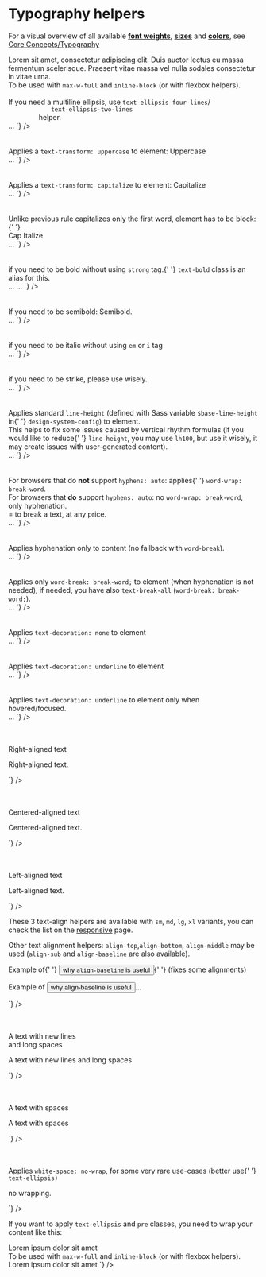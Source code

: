 

<Meta title={getTitle(__filename)} />

# Typography helpers

For a visual overview of all available **[font weights](?path=/docs/core-concepts-typography--font)**, **[sizes](?path=/docs/core-concepts-typography--text)** and **[colors](?path=/docs/core-concepts-typography--colors)**, see [Core Concepts/Typography](?path=/docs/core-concepts-typography--headings#normal-text)

<div class="flex flex-justify-space-between mb-8 flex-column md:flex-row">
    <div class="w-1/2 flex-align-self-center">
        <span class="text-ellipsis inline-block max-w-full">
            Lorem sit amet, consectetur adipiscing elit. Duis auctor lectus eu massa fermentum scelerisque. Praesent
            vitae massa vel nulla sodales consectetur in vitae urna.
        </span>
        <br />
        To be used with <code>max-w-full</code> and <code>inline-block</code> (or with flexbox helpers).
        <br />
        <br />
        If you need a multiline ellipsis, use <code>text-ellipsis-four-lines</code>/<code>
            text-ellipsis-two-lines
        </code> helper.
    </div>
    <div class="w-1/2">
        <Source
            language="html"
            light
            format
            code={`
<span className="text-ellipsis">…</span>
`}
        />
    </div>
</div>

<br />
<br />

<div class="flex flex-justify-space-between mb-8 flex-column md:flex-row">
    <div class="w-1/2 flex-align-self-center">
        Applies a <code>text-transform: uppercase</code> to element: <span class="text-uppercase">Uppercase</span>
    </div>
    <div class="w-1/2">
        <Source
            language="html"
            light
            format
            code={`
<span className="text-uppercase">…</span>
`}
        />
    </div>
</div>

<br />
<br />

<div class="flex flex-justify-space-between mb-8 flex-column md:flex-row">
    <div class="w-1/2 flex-align-self-center">
        Applies a <code>text-transform: capitalize</code> to element: <span class="text-capitalize">Capitalize</span>
    </div>
    <div class="w-1/2">
        <Source
            language="html"
            light
            format
            code={`
<span className="text-capitalize">…</span>
`}
        />
    </div>
</div>

<br />
<br />

<div class="flex flex-justify-space-between mb-8 flex-column md:flex-row">
    <div class="w-1/2 flex-align-self-center">
        Unlike previous rule capitalizes only the first word, element has to be block:{' '}
        <div class="text-capitalize-block">Cap Italize</div>
    </div>
    <div class="w-1/2">
        <Source
            language="html"
            light
            format
            code={`
<span className="text-capitalize-sentence">…</span>
`}
        />
    </div>
</div>

<br />
<br />

<div class="flex flex-justify-space-between mb-8 flex-column md:flex-row">
    <div class="w-1/2 flex-align-self-center">
        <span class="text-strong">if you need to be bold</span> without using <code>strong</code> tag.{' '}
        <code>text-bold</code> class is an alias for this.
    </div>
    <div class="w-1/2">
        <Source
            language="html"
            light
            format
            code={`
<span className="text-strong">…</span>
<span className="text-bold">…</span>
`}
        />
    </div>
</div>

<br />
<br />

<div class="flex flex-justify-space-between mb-8 flex-column md:flex-row">
  <div class="w-1/2 flex-align-self-center">
      If you need to be semibold: <span class="text-semibold">Semibold</span>.
  </div>
  <div class="w-1/2">
<Source
  language='html'
  light
  format
  code={`
<span className="text-semibold">…</span>
`}
/>

  </div>
</div>

<br />
<br />

<div class="flex flex-justify-space-between mb-8 flex-column md:flex-row">
    <div class="w-1/2 flex-align-self-center">
        <span class="text-italic">if you need to be italic</span> without using <code>em</code> or <code>i</code> tag
    </div>
    <div class="w-1/2">
        <Source
            language="html"
            light
            format
            code={`
<span className="text-italic">…</span>
`}
        />
    </div>
</div>

<br />
<br />

<div class="flex flex-justify-space-between mb-8 flex-column md:flex-row">
    <div class="w-1/2 flex-align-self-center">
        <span class="text-strike">if you need to be strike</span>, please use wisely.
    </div>
    <div class="w-1/2">
        <Source
            language="html"
            light
            format
            code={`
<span className="text-strike">…</span>
`}
        />
    </div>
</div>

<br />
<br />

<div class="flex flex-justify-space-between mb-8 flex-column md:flex-row">
    <div class="w-1/2 flex-align-self-center">
        Applies standard <code>line-height</code> (defined with Sass variable <code>$base-line-height</code> in{' '}
        <code>design-system-config</code>) to element.
        <br />
        This helps to fix some issues caused by vertical rhythm formulas (if you would like to reduce{' '}
        <code>line-height</code>, you may use <code>lh100</code>, but use it wisely, it may create issues with
        user-generated content).
    </div>
    <div class="w-1/2">
        <Source
            language="html"
            light
            format
            code={`
<span className="lh-rg">…</span>
`}
        />
    </div>
</div>

<br />
<br />

<div class="flex flex-justify-space-between mb-8 flex-column md:flex-row">
    <div class="w-1/2 flex-align-self-center">
        For browsers that do <strong>not</strong> support <code>hyphens: auto</code>: applies{' '}
        <code>word-wrap: break-word</code>.<br />
        For browsers that <strong>do</strong> support <code>hyphens: auto</code>: no <code>word-wrap: break-word</code>,
        only hyphenation.
        <br />= to break a text, at any price.
    </div>
    <div class="w-1/2">
        <Source
            language="html"
            light
            format
            code={`
<span className="text-cut">…</span>
`}
        />
    </div>
</div>

<br />
<br />

<div class="flex flex-justify-space-between mb-8 flex-column md:flex-row">
    <div class="w-1/2 flex-align-self-center">
        Applies hyphenation only to content (no fallback with <code>word-break</code>).
    </div>
    <div class="w-1/2">
        <Source
            language="html"
            light
            format
            code={`
<span className="text-hyphens">…</span>
`}
        />
    </div>
</div>

<br />
<br />

<div class="flex flex-justify-space-between mb-8 flex-column md:flex-row">
    <div class="w-1/2 flex-align-self-center">
        Applies only <code>word-break: break-word;</code> to element (when hyphenation is not needed), if needed, you
        have also <code>text-break-all</code> (<code>word-break: break-word;</code>).
    </div>
    <div class="w-1/2">
        <Source
            language="html"
            light
            format
            code={`
<span className="text-break">…</span>
`}
        />
    </div>
</div>

<br />
<br />

<div class="flex flex-justify-space-between mb-8 flex-column md:flex-row">
    <div class="w-1/2 flex-align-self-center">
        Applies <code>text-decoration: none</code> to element
    </div>
    <div class="w-1/2">
        <Source
            language="html"
            light
            format
            code={`
<span className="text-no-decoration">…</span>
`}
        />
    </div>
</div>

<br />
<br />

<div class="flex flex-justify-space-between mb-8 flex-column md:flex-row">
    <div class="w-1/2 flex-align-self-center">
        Applies <code>text-decoration: underline</code> to element
    </div>
    <div class="w-1/2">
        <Source
            language="html"
            light
            format
            code={`
<span className="text-underline">…</span>
`}
        />
    </div>
</div>

<br />
<br />

<div class="flex flex-justify-space-between mb-8 flex-column md:flex-row">
    <div class="w-1/2 flex-align-self-center">
        Applies <code>text-decoration: underline</code> to element only when hovered/focused.
    </div>
    <div class="w-1/2">
        <Source
            language="html"
            light
            format
            code={`
<span className="hover:text-underline">…</span>
`}
        />
    </div>
</div>

<br />
<br />

<div class="flex flex-justify-space-between mb-8 flex-column md:flex-row">
    <div class="w-1/2 flex-align-self-center">
        <p class="text-right">Right-aligned text</p>
    </div>
    <div class="w-1/2">
        <Source
            language="html"
            light
            format
            code={`
<p className="text-right">Right-aligned text.</p>
`}
        />
    </div>
</div>

<br />
<br />

<div class="flex flex-justify-space-between mb-8 flex-column md:flex-row">
    <div class="w-1/2 flex-align-self-center">
        <p class="text-center">Centered-aligned text</p>
    </div>
    <div class="w-1/2">
        <Source
            language="html"
            light
            format
            code={`
<p className="text-center">Centered-aligned text.</p>
`}
        />
    </div>
</div>

<br />
<br />

<div class="flex flex-justify-space-between mb-8 flex-column md:flex-row">
    <div class="w-1/2 flex-align-self-center">
        <p class="text-left">Left-aligned text</p>
    </div>
    <div class="w-1/2">
        <Source
            language="html"
            light
            format
            code={`
<p className="text-left">Left-aligned text.</p>
`}
        />
    </div>
</div>

These 3 text-align helpers are available with `sm`, `md`, `lg`, `xl` variants, you can check the list on the <a href="?path=/docs/css-utilities-responsive--responsive">responsive</a> page.

Other text alignment helpers: <code>align-top</code>,<code>align-bottom</code>, <code>align-middle</code> may be used (<code>align-sub</code> and <code>align-baseline</code> are also available).

<div class="flex flex-justify-space-between mb-8 flex-column md:flex-row">
    <div class="w-1/2 flex-align-self-center">
        <p class="text-left">
            Example of{' '}
            <button type="button" class="link align-baseline">
                why <code>align-baseline</code> is useful
            </button>{' '}
            (fixes some alignments)
        </p>
    </div>
    <div class="w-1/2">
        <Source
            language="html"
            light
            format
            code={`
<p>Example of
  <button className="link align-baseline">
  why align-baseline is useful
  </button>…</p>
`}
        />
    </div>
</div>

<br />
<br />

<div class="flex flex-justify-space-between mb-8 flex-column md:flex-row">
    <div class="w-1/2 flex-align-self-center">
        <p class="text-pre-wrap">
            A text with new lines
            <br />
            and long spaces
        </p>
    </div>
    <div class="w-1/2">
        <Source
            language="html"
            light
            format
            code={`
<p className="text-pre-wrap">A text with new lines
and long      spaces</p>
`}
        />
    </div>
</div>

<br />
<br />

<div class="flex flex-justify-space-between mb-8 flex-column md:flex-row">
    <div class="w-1/2 flex-align-self-center">
        <p class="text-pre">A text with spaces</p>
    </div>
    <div class="w-1/2">
        <Source
            language="html"
            light
            format
            code={`
<p className="text-pre">A text with  spaces</p>
`}
        />
    </div>
</div>

<br />
<br />

<div class="flex flex-justify-space-between mb-8 flex-column md:flex-row">
    <div class="w-1/2 flex-align-self-center">
        <p class="text-left">
            Applies <code>white-space: no-wrap</code>, for some very rare use-cases (better use{' '}
            <code>text-ellipsis)</code>
        </p>
    </div>
    <div class="w-1/2">
        <Source
            language="html"
            light
            format
            code={`
<p className="text-no-wrap">no wrapping.</p>
`}
        />
    </div>
</div>

If you want to apply <code>text-ellipsis</code> and <code>pre</code> classes, you need to wrap your content like this:

<div class="flex flex-justify-space-between mb-8 flex-column md:flex-row">
  <div class="w-1/2 flex-align-self-center">
    <span class="text-ellipsis inline-block max-w-1/3" ><span class="text-pre">Lorem    ipsum dolor sit amet</span></span><br />
    To be used with <code>max-w-full</code> and <code>inline-block</code> (or with flexbox helpers).
  </div>
  <div class="w-1/2">
<Source
  language='html'
  light
  format
  code={`
<span className="text-ellipsis">
  <span className="text-pre">
  Lorem    ipsum dolor sit amet
  </span>
  </span>
`}
/>

  </div>
</div>
